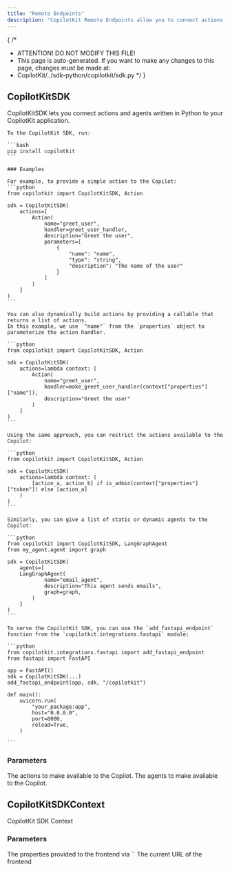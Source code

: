 ```yaml
---
title: "Remote Endpoints"
description: "CopilotKit Remote Endpoints allow you to connect actions and agents written in Python to your CopilotKit application."
---
```


{
 /*
  * ATTENTION! DO NOT MODIFY THIS FILE!
  * This page is auto-generated. If you want to make any changes to this page, changes must be made at:
  * CopilotKit/../sdk-python/copilotkit/sdk.py
  */
}
## CopilotKitSDK

CopilotKitSDK lets you connect actions and agents written in Python to your 
    CopilotKit application.

    To the CopilotKit SDK, run:

    ```bash
    pip install copilotkit
    ```

    ### Examples

    For example, to provide a simple action to the Copilot:
    ```python
    from copilotkit import CopilotKitSDK, Action

    sdk = CopilotKitSDK(
        actions=[
            Action(
                name="greet_user",
                handler=greet_user_handler,
                description="Greet the user",
                parameters=[
                    {
                        "name": "name",
                        "type": "string",
                        "description": "The name of the user"
                    }
                ]
            )
        ]
    )
    ```

    You can also dynamically build actions by providing a callable that returns a list of actions.
    In this example, we use `"name"` from the `properties` object to parameterize the action handler.

    ```python
    from copilotkit import CopilotKitSDK, Action

    sdk = CopilotKitSDK(
        actions=lambda context: [
            Action(
                name="greet_user",
                handler=make_greet_user_handler(context["properties"]["name"]), 
                description="Greet the user"
            )
        ]
    )
    ```

    Using the same approach, you can restrict the actions available to the Copilot:

    ```python
    from copilotkit import CopilotKitSDK, Action

    sdk = CopilotKitSDK(
        actions=lambda context: (
            [action_a, action_b] if is_admin(context["properties"]["token"]) else [action_a]
        )
    )
    ```

    Similarly, you can give a list of static or dynamic agents to the Copilot:

    ```python
    from copilotkit import CopilotKitSDK, LangGraphAgent
    from my_agent.agent import graph

    sdk = CopilotKitSDK(
        agents=[
        LangGraphAgent(
                name="email_agent",
                description="This agent sends emails",
                graph=graph,
            )
        ]
    )
    ```

    To serve the CopilotKit SDK, you can use the `add_fastapi_endpoint` function from the `copilotkit.integrations.fastapi` module:

    ```python
    from copilotkit.integrations.fastapi import add_fastapi_endpoint
    from fastapi import FastAPI

    app = FastAPI()
    sdk = CopilotKitSDK(...)
    add_fastapi_endpoint(app, sdk, "/copilotkit")

    def main():
        uvicorn.run(
            "your_package:app",
            host="0.0.0.0",
            port=8000,
            reload=True,
        )

    ```

### Parameters

<PropertyReference name="actions" type="Optional[Union[List[Action], Callable[[CopilotKitSDKContext], List[Action]]]]" > 
The actions to make available to the Copilot.
</PropertyReference>

<PropertyReference name="agents" type="Optional[Union[List[Agent], Callable[[CopilotKitSDKContext], List[Agent]]]]" > 
The agents to make available to the Copilot.
</PropertyReference>

## CopilotKitSDKContext

CopilotKit SDK Context

### Parameters

<PropertyReference name="properties" type="Any" required> 
The properties provided to the frontend via `<CopilotKit properties={...} />`
</PropertyReference>

<PropertyReference name="frontend_url" type="Optional[str]" > 
The current URL of the frontend
</PropertyReference>

